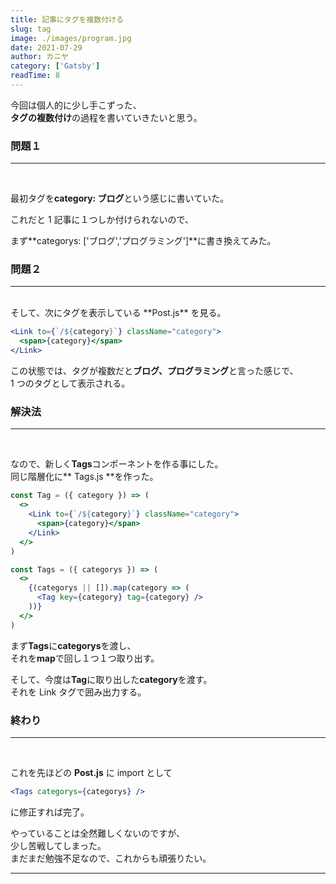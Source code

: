 ```yaml
---
title: 記事にタグを複数付ける
slug: tag
image: ./images/program.jpg
date: 2021-07-29
author: カニヤ
category: ['Gatsby']
readTime: 8
---
```


今回は個人的に少し手こずった、<br/>
**タグの複数付け**の過程を書いていきたいと思う。

### 問題１

---

<br />

最初タグを**category: ブログ**という感じに書いていた。

これだと 1 記事に１つしか付けられないので、

まず**categorys: ['ブログ','プログラミング']**に書き換えてみた。

### 問題２

---

<br />
そして、次にタグを表示している **Post.js** を見る。
<br />

```jsx
<Link to={`/${category}`} className="category">
  <span>{category}</span>
</Link>
```

この状態では、タグが複数だと**ブログ、プログラミング**と言った感じで、<br/>
1 つのタグとして表示される。

### 解決法

---

<br />

なので、新しく**Tags**コンポーネントを作る事にした。<br/>
同じ階層化に** Tags.js **を作った。

```jsx
const Tag = ({ category }) => (
  <>
    <Link to={`/${category}`} className="category">
      <span>{category}</span>
    </Link>
  </>
)

const Tags = ({ categorys }) => (
  <>
    {(categorys || []).map(category => (
      <Tag key={category} tag={category} />
    ))}
  </>
)
```

まず**Tags**に**categorys**を渡し、<br/>
それを**map**で回し１つ１つ取り出す。

そして、今度は**Tag**に取り出した**category**を渡す。<br/>
それを Link タグで囲み出力する。

### 終わり

---

<br />

これを先ほどの **Post.js** に import として

```jsx
<Tags categorys={categorys} />
```

に修正すれば完了。

やっていることは全然難しくないのですが、<br/>
少し苦戦してしまった。<br/>
まだまだ勉強不足なので、これからも頑張りたい。

---

